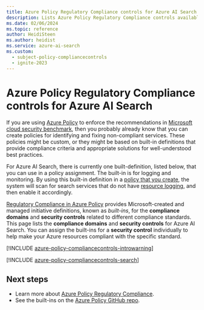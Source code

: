 ```yaml
---
title: Azure Policy Regulatory Compliance controls for Azure AI Search
description: Lists Azure Policy Regulatory Compliance controls available for Azure AI Search. These built-in policy definitions provide common approaches to managing the compliance of your Azure resources.
ms.date: 02/06/2024
ms.topic: reference
author: HeidiSteen
ms.author: heidist
ms.service: azure-ai-search
ms.custom:
  - subject-policy-compliancecontrols
  - ignite-2023
---
```

# Azure Policy Regulatory Compliance controls for Azure AI Search

If you are using [Azure Policy](/azure/governance/policy/overview) to enforce the recommendations in
[Microsoft cloud security benchmark](/azure/security/benchmarks/introduction), then you probably already know
that you can create policies for identifying and fixing non-compliant services. These policies might
be custom, or they might be based on built-in definitions that provide compliance criteria and
appropriate solutions for well-understood best practices.

For Azure AI Search, there is currently one built-definition, listed below, that you can use
in a policy assignment. The built-in is for logging and monitoring. By using this built-in
definition in a [policy that you create](/azure/governance/policy/assign-policy-portal), the system
will scan for search services that do not have [resource logging](monitor-azure-cognitive-search.md), and
then enable it accordingly.

[Regulatory Compliance in Azure Policy](/azure/governance/policy/concepts/regulatory-compliance)
provides Microsoft-created and managed initiative definitions, known as _built-ins_, for the
**compliance domains** and **security controls** related to different compliance standards. This
page lists the **compliance domains** and **security controls** for Azure AI Search. You can
assign the built-ins for a **security control** individually to help make your Azure resources
compliant with the specific standard.

[!INCLUDE [azure-policy-compliancecontrols-introwarning](~/azure-docs-pr-policy-includes/includes/policy/standards/intro-warning.md)]

[!INCLUDE [azure-policy-compliancecontrols-search](~/azure-policy-autogen-docs/includes/policy/standards/byrp/microsoft.search.md)]

## Next steps

- Learn more about [Azure Policy Regulatory Compliance](/azure/governance/policy/concepts/regulatory-compliance).
- See the built-ins on the [Azure Policy GitHub repo](https://github.com/Azure/azure-policy).
